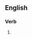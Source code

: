 ==English==

===Verb===
{{head|en|present participle}}

# {{present participle of|alkalify|lang=en|nocat=1}}